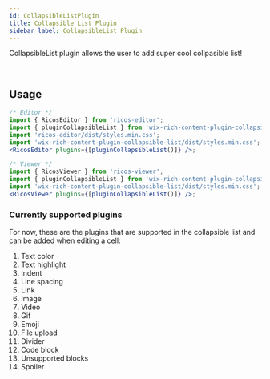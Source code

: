 ```yaml
---
id: CollapsibleListPlugin
title: Collapsible List Plugin
sidebar_label: CollapsibleList Plugin
---
```



CollapsibleList plugin allows the user to add super cool collpasible list!

<div className="card collapsibleListPlugin">
  <RicosEditorWithMobile
    content={createContent('Add a collapsible list!')}
    placeholder={'Type here!'}
    plugins={[pluginCollapsibleList()]}
  />
</div>
<br />

## Usage

```jsx
/* Editor */
import { RicosEditor } from 'ricos-editor';
import { pluginCollapsibleList } from 'wix-rich-content-plugin-collapsible-list';
import 'ricos-editor/dist/styles.min.css';
import 'wix-rich-content-plugin-collapsible-list/dist/styles.min.css';
<RicosEditor plugins={[pluginCollapsibleList()]} />;

/* Viewer */
import { RicosViewer } from 'ricos-viewer';
import { pluginCollapsibleList } from 'wix-rich-content-plugin-collapsible-list/viewer';
import 'wix-rich-content-plugin-collapsible-list/dist/styles.min.css';
<RicosViewer plugins={[pluginCollapsibleList()]} />;
```

### Currently supported plugins

For now, these are the plugins that are supported in the collapsible list and can be added when editing a cell:

1. Text color
2. Text highlight
3. Indent
4. Line spacing
5. Link
6. Image
7. Video
8. Gif
9. Emoji
10. File upload
11. Divider
12. Code block
13. Unsupported blocks
14. Spoiler
